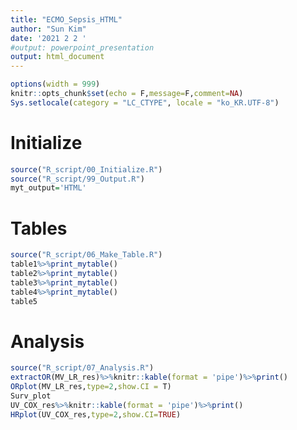 ```yaml
---
title: "ECMO_Sepsis_HTML"
author: "Sun Kim"
date: '2021 2 2 '
#output: powerpoint_presentation
output: html_document
---
```


```r
options(width = 999)
knitr::opts_chunk$set(echo = F,message=F,comment=NA)
Sys.setlocale(category = "LC_CTYPE", locale = "ko_KR.UTF-8")
```

# Initialize
```r
source("R_script/00_Initialize.R")
source("R_script/99_Output.R")
myt_output='HTML'
```

# Tables

```r
source("R_script/06_Make_Table.R")
table1%>%print_mytable()
table2%>%print_mytable()
table3%>%print_mytable()
table4%>%print_mytable()
table5
```
# Analysis
```r
source("R_script/07_Analysis.R")
extractOR(MV_LR_res)%>%knitr::kable(format = 'pipe')%>%print()
ORplot(MV_LR_res,type=2,show.CI = T)
Surv_plot
UV_COX_res%>%knitr::kable(format = 'pipe')%>%print()
HRplot(UV_COX_res,type=2,show.CI=TRUE)

```
